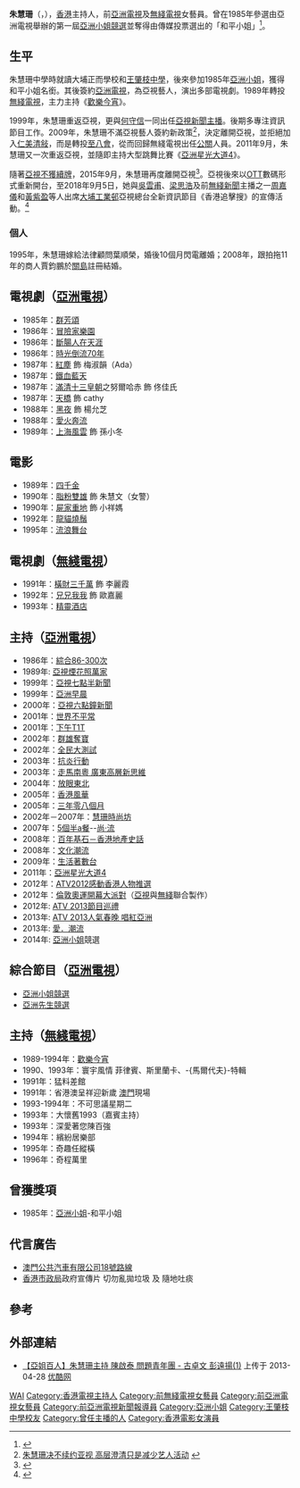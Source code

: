 {{distinguish|朱慧珍|陳慧珊|趙慧珊}}
{{藝人
| 类型 = 女演员
| 图片 = 
| 英文名 = Jaclyn Chu
| 羅馬拼音 = Chu Wai Shan
| 姓名 = 朱慧珊
| 本名 = 
| 暱稱 = 珊姐
| 民族 = [[汉族|汉族]]
| 國籍 = {{CNHK}}
| 出生日期 = {{Birth date and age|1966|3|7}}<ref>{{cite web |archive-url=https://web.archive.org/web/20090310200631/http://hk.news.yahoo.com/article/090307/3/b1j2.html |url=http://hk.news.yahoo.com/article/090307/3/b1j2.html |title=朱慧珊不介意公開自己年齡 |archive-date=2009-03-10 |date=2009-03-07 |dead-url=yes |quote=剛巧四十三歲生日的朱慧珊，出席……珊姐笑說：「我不介意講自己年齡，不過以往大家寫我的年紀，年、月、日都錯晒，我都不知點解會寫大我幾年，我是六六年出生的。」 |access-date=2009-03-07 }}</ref>
| 出生地點 = {{BHKG}}
| 語言 = 粵語、英語、國語
| 職業 = [[節目主持|節目主持]]
| 教育程度 = [[預科|預科]]畢業<ref>{{cite web |archive-url=https://web.archive.org/web/20071219224005/http://app.hkatv.com/v3/atvstar/main.php?id=341&atype= |url=http://app.hkatv.com/v3/atvstar/main.php?id=341&atype= |title=朱慧珊 - 亞洲電視藝員資訊 |archive-date=2007-12-19 |dead-url=yes}}</ref>
| 母校 = 正而學校<br>[[王肇枝中學|王肇枝中學]]
| 宗教信仰 =
| 官方網站 = 
| 經紀公司 = 
| imdb =
}}
'''朱慧珊'''（{{lang-en|Jaclyn Chu Wai Shan}}，{{bd|1966年|3月7日||}}），[[香港|香港]]主持人，前[[亞洲電視|亞洲電視]]及[[無綫電視|無綫電視]]女藝員。曾在1985年參選由亞洲電視舉辦的第一屆[[亞洲小姐競選|亞洲小姐競選]]並奪得由傳媒投票選出的「和平小姐」<ref>{{Cite web |url=http://hk.on.cc/hk/bkn/cnt/entertainment/20161019/bkn-20161019074040284-1019_00862_001.html |title=朱慧珊做亞視新聞主播得廿分鐘考慮 |access-date=2018-09-14 |archive-date=2020-05-16 |archive-url=https://web.archive.org/web/20200516112024/https://hk.on.cc/hk/bkn/cnt/entertainment/20161019/bkn-20161019074040284-1019_00862_001.html |dead-url=no }}</ref>。

==生平==
朱慧珊中學時就讀大埔正而學校和[[王肇枝中學|王肇枝中學]]，後來參加1985年[[亞洲小姐|亞洲小姐]]，獲得和平小姐名銜。其後簽約[[亞洲電視|亞洲電視]]，為亞視藝人，演出多部電視劇。1989年轉投[[無綫電視|無綫電視]]，主力主持《[[歡樂今宵|歡樂今宵]]》。

1999年，朱慧珊重返亞視，更與[[何守信|何守信]]一同出任[[亞視新聞|亞視新聞]][[新聞主播|主播]]。後期多專注資訊節目工作。2009年，朱慧珊不滿亞視藝人簽約新政策<ref>[http://www.tvptv.com/Html/TvInfo/2009/08/info_34899.html 朱慧珊决不续约亚视 高层澄清只是减少艺人活动 ] {{webarchive|url=https://web.archive.org/web/20110925223252/http://www.tvptv.com/Html/TvInfo/2009/08/info_34899.html |date=2011-09-25 }}</ref>，決定離開亞視，並拒絕加入[[仁美清敍|仁美清敍]]，而是轉投[[至八會|至八會]]，從而回歸無綫電視出任[[公關|公關]]人員。2011年9月，朱慧珊又一次重返亞視，並隨即主持大型跳舞比賽《[[亞洲星光大道4|亞洲星光大道4]]》。

隨著[[亞洲電視欠薪及不獲續牌事件|亞視不獲續牌]]，2015年9月，朱慧珊再度離開亞視<ref>{{cite web|title=朱慧珊都離開亞視 《開門見珊》變「意興闌珊」|url=http://hk.apple.nextmedia.com/enews/realtime/20150906/54173062|publisher=香港蘋果日報|accessdate=2015-09-07|date=2015-09-07|archive-date=2017-01-01|archive-url=https://web.archive.org/web/20170101001156/http://hk.apple.nextmedia.com/enews/realtime/20150906/54173062|dead-url=no}}</ref>。亞視後來以[[OTT|OTT]]數碼形式重新開台，至2018年9月5日，她與[[吳雲甫|吳雲甫]]、[[梁思浩|梁思浩]]及前[[無綫新聞|無綫新聞]]主播之一[[周嘉儀|周嘉儀]]和[[黃紫盈|黃紫盈]]等人出席[[大埔工業邨|大埔工業邨]]亞視總台全新資訊節目《香港追擊搜》的宣傳活動。<ref>{{Cite news |url=https://ol.mingpao.com/php/showbiz3.php?nodeid=1536161053698&subcate=latest&issue=20180905 |title=昔日無綫新聞之花轉投亞視 周嘉儀黃紫盈齊齊倒戈相向 |date=2018-09-05 |work=明報OL網 |accessdate=2018-09-05 |archive-date=2018-09-05 |archive-url=https://web.archive.org/web/20180905215116/https://ol.mingpao.com/php/showbiz3.php?nodeid=1536161053698&subcate=latest&issue=20180905 |dead-url=no }}</ref>

===個人===
1995年，朱慧珊嫁給法律顧問葉順榮，婚後10個月閃電離婚；2008年，跟拍拖11年的商人賈鈞鵬於[[關島|關島]]註冊結婚。

==電視劇（[[亞洲電視|亞洲電視]]）==
*1985年：[[群芳頌|群芳頌]]
*1986年：[[冒險家樂園　(電視劇)|冒險家樂園]]
*1986年：[[斷腸人在天涯|斷腸人在天涯]]
*1986年：[[時光倒流70年　(電視劇)|時光倒流70年]]
*1987年：[[紅塵_(電視劇)|紅塵]] 飾 梅淑韻（Ada）
*1987年：[[鐵血藍天|鐵血藍天]]
*1987年：[[滿清十三皇朝|滿清十三皇朝]]之努爾哈赤 飾 佟佳氏
*1987年：[[天橋_(電視劇)|天橋]]  飾 cathy
*1988年：[[黑夜　(電視劇)|黑夜]] 飾 楊允芝
*1988年：[[愛火奔流|愛火奔流]]
*1989年：[[上海風雲|上海風雲]] 飾 孫小冬

==電影==
*1989年：[[四千金_(電影)|四千金]]
*1990年：[[脂粉雙雄|脂粉雙雄]] 飾 朱慧文（女警）
*1990年：[[屍家重地|屍家重地]] 飾 小祥媽
*1992年：[[龍貓燒鬚|龍貓燒鬚]]
*1995年：[[流浪舞台|流浪舞台]]

==電視劇（[[無綫電視|無綫電視]]）==
*1991年：[[橫財三千萬|橫財三千萬]] 飾 李麗霞
*1992年：[[兄兄我我|兄兄我我]] 飾 歐嘉麗
*1993年：[[精靈酒店|精靈酒店]]

==主持（[[亞洲電視|亞洲電視]]）==
*1986年：[[綜合86-300次|綜合86-300次]]
*1989年: [[亞視煙花照萬家|亞視煙花照萬家]]
*1999年：[[亞視七點半新聞|亞視七點半新聞]]
*1999年：[[亞洲早晨|亞洲早晨]]
*2000年：[[亞視|亞視]][[六點鐘新聞|六點鐘新聞]]
*2001年：[[世界不平常|世界不平常]]
*2001年：[[下午T1T|下午T1T]]
*2002年：[[群雄奪寶|群雄奪寶]]
*2002年：[[全民大測試|全民大測試]]
*2003年：[[抗炎行動|抗炎行動]]
*2003年：[[走馬南粵_廣東高層新思維|走馬南粵 廣東高層新思維]]
*2004年：[[放眼東北|放眼東北]]
*2005年：[[香港風華|香港風華]]
*2005年：[[三年零八個月|三年零八個月]]
*2002年－2007年：[[慧珊時尚坊|慧珊時尚坊]]
*2007年：[[5個半a餐|5個半a餐]]--[[尚·流|尚·流]]
*2008年：[[百年基石－香港地產史話|百年基石－香港地產史話]]
*2008年：[[文化潮流|文化潮流]]
*2009年：[[生活著數台|生活著數台]]
*2011年：[[亞洲星光大道4|亞洲星光大道4]]
*2012年：[[ATV2012感動香港人物推選|ATV2012感動香港人物推選]]
*2012年：[[倫敦奧運開幕大派對|倫敦奧運開幕大派對]]（[[亞視|亞視]]與[[無綫|無綫]]聯合製作）
*2012年: [[ATV_2013節目巡禮|ATV 2013節目巡禮]]
*2013年: [[ATV_2013人氣春晚_唱紅亞洲|ATV 2013人氣春晚 唱紅亞洲]]
*2013年: [[愛．潮流|愛．潮流]]
*2014年: [[亞洲小姐|亞洲小姐]]競選

==綜合節目（[[亞洲電視|亞洲電視]]）==
*[[亞洲小姐競選|亞洲小姐競選]]
*[[亞洲先生競選|亞洲先生競選]]

==主持（[[無綫電視|無綫電視]]）==
*1989-1994年：[[歡樂今宵|歡樂今宵]]
*1990、1993年：寰宇風情 菲律賓、斯里蘭卡、-{馬爾代夫}-特輯
*1991年：猛料差館
*1991年：省港澳呈祥迎新歲 [[澳廣視|澳門]]現場
*1993-1994年：不可思議星期二
*1993年：大懷舊1993（嘉賓主持）
*1993年：深愛著您陳百強
*1994年：繽紛居樂部
*1995年：奇趣任縱橫
*1996年：奇程萬里

==曾獲獎項== 
* 1985年：[[亞洲小姐|亞洲小姐]]-和平小姐

==代言廣告==
* [[澳門公共汽車有限公司|澳門公共汽車有限公司]][[澳門巴士18路線|18號路線]]
* [[香港|香港]][[市政局|市政局]]政府宣傳片 切勿亂拋垃圾 及 隨地吐痰

==參考==
{{reflist}}

==外部連結==
* [http://v.youku.com/v_show/id_XNTQ5MDczNzAw.html 【亞姐百人】朱慧珊主持 陳啟泰 問題青年團 - 古卓文 彭遠揚(1)] {{Wayback|url=http://v.youku.com/v_show/id_XNTQ5MDczNzAw.html |date=20200516112043 }} 上传于 2013-04-28 [[优酷网|优酷网]]
{{至八會}}
{{DEFAULTSORT:chu}}
[[Category:朱姓|WAI]]
[[Category:香港電視主持人|Category:香港電視主持人]]
[[Category:前無綫電視女藝員|Category:前無綫電視女藝員]]
[[Category:前亞洲電視女藝員|Category:前亞洲電視女藝員]]
[[Category:前亞洲電視新聞報導員|Category:前亞洲電視新聞報導員]]
[[Category:亞洲小姐|Category:亞洲小姐]]
[[Category:王肇枝中學校友|Category:王肇枝中學校友]]
[[Category:曾任主播的人|Category:曾任主播的人]]
[[Category:香港電影女演員|Category:香港電影女演員]]